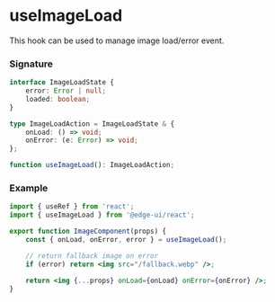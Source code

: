 # useImageLoad

This hook can be used to manage image load/error event.

### Signature

```ts
interface ImageLoadState {
    error: Error | null;
    loaded: boolean;
}

type ImageLoadAction = ImageLoadState & {
    onLoad: () => void;
    onError: (e: Error) => void;
};

function useImageLoad(): ImageLoadAction;
```

### Example

```jsx
import { useRef } from 'react';
import { useImageLoad } from '@edge-ui/react';

export function ImageComponent(props) {
    const { onLoad, onError, error } = useImageLoad();

    // return fallback image on error
    if (error) return <img src="/fallback.webp" />;

    return <img {...props} onLoad={onLoad} onError={onError} />;
}
```
